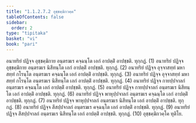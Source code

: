 ```yaml
---
title: "1.1.2.7.2 อุชฺชคฺฆิกวคฺค"
tableOfContents: false
sidebar:
  order: 2
type: "tipitaka"
basket: "vi"
book: "pari"
---
```



<DynamicBreadcrumb />

<Division number="176" book="pari">

<Paragraph number="502" book="pari">
อนาทริยํ ปฏิจฺจ อุชฺชคฺฆิกาย อนฺตรฆเร คจฺฉนฺโต เอกํ อาปตฺติํ อาปชฺชติ. ทุกฺกฏํ. (1)
</Paragraph>

<Paragraph number="503" book="pari">
อนาทริยํ ปฏิจฺจ อุชฺชคฺฆิกาย อนฺตรฆเร นิสีทนฺโต เอกํ อาปตฺติํ อาปชฺชติ. ทุกฺกฏํ. (2)
</Paragraph>

<Paragraph number="504" book="pari">
อนาทริยํ ปฏิจฺจ อุจฺจาสทฺทํ มหาสทฺทํ กโรนฺโต อนฺตรฆเร คจฺฉนฺโต เอกํ อาปตฺติํ อาปชฺชติ. ทุกฺกฏํ. (3)
</Paragraph>

<Paragraph number="505" book="pari">
อนาทริยํ ปฏิจฺจ อุจฺจาสทฺทํ มหาสทฺทํ กโรนฺโต อนฺตรฆเร นิสีทนฺโต เอกํ อาปตฺติํ อาปชฺชติ. ทุกฺกฏํ. (4)
</Paragraph>

<Paragraph number="506" book="pari">
อนาทริยํ ปฏิจฺจ กายปฺปจาลกํ อนฺตรฆเร คจฺฉนฺโต เอกํ อาปตฺติํ อาปชฺชติ. ทุกฺกฏํ. (5)
</Paragraph>

<Paragraph number="507" book="pari">
อนาทริยํ ปฏิจฺจ กายปฺปจาลกํ อนฺตรฆเร นิสีทนฺโต เอกํ อาปตฺติํ อาปชฺชติ. ทุกฺกฏํ. (6)
</Paragraph>

<Paragraph number="508" book="pari">
อนาทริยํ ปฏิจฺจ พาหุปฺปจาลกํ อนฺตรฆเร คจฺฉนฺโต เอกํ อาปตฺติํ อาปชฺชติ. ทุกฺกฏํ. (7)
</Paragraph>

<Paragraph number="509" book="pari">
อนาทริยํ ปฏิจฺจ พาหุปฺปจาลกํ อนฺตรฆเร นิสีทนฺโต เอกํ อาปตฺติํ อาปชฺชติ. ทุกฺกฏํ. (8)
</Paragraph>

<Paragraph number="510" book="pari">
อนาทริยํ ปฏิจฺจ สีสปฺปจาลกํ อนฺตรฆเร คจฺฉนฺโต เอกํ อาปตฺติํ อาปชฺชติ. ทุกฺกฏํ. (9)
</Paragraph>

<Paragraph number="511" book="pari">
อนาทริยํ ปฏิจฺจ สีสปฺปจาลกํ อนฺตรฆเร นิสีทนฺโต เอกํ อาปตฺติํ อาปชฺชติ. ทุกฺกฏํ. (10)

</Paragraph>
</Division>

<Paragraph number="512" type="center" book="pari">
อุชฺชคฺฆิกวคฺโค ทุติโย.
</Paragraph>
